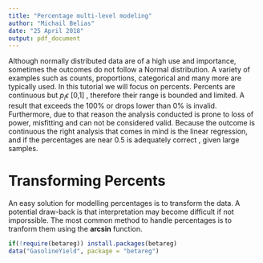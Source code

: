 ```yaml
---
title: "Percentage multi-level modeling"
author: "Michail Belias"
date: "25 April 2018"
output: pdf_document
---
```



Although normally distributed data are of a high use and importance, sometimes the outcomes do not follow a Normal distribution. A variety of examples such as counts, proportions, categorical and many more are typically used. In this tutorial we will focus on percents. Percents are continuous but $p_i \epsilon$ [0,1] , therefore their range is bounded and limited. A result that exceeds the 100%  or drops lower than 0% is invalid. Furthermore, due to that reason the analysis conducted is prone to loss of power, misfitting and can not be considered valid. Because the outcome is continuous the right analysis that comes in mind is the linear regression, and if the percentages are near 0.5 is adequately correct , given large samples. 




# Transforming Percents


An easy solution for modelling percentages is to transform the data. A potential draw-back is that interpretation may become difficult if not imporssible. The most common method to handle percentages is to tranform them using the **arcsin** function.


```r
if(!require(betareg)) install.packages(betareg)
data("GasolineYield", package = "betareg")
```




